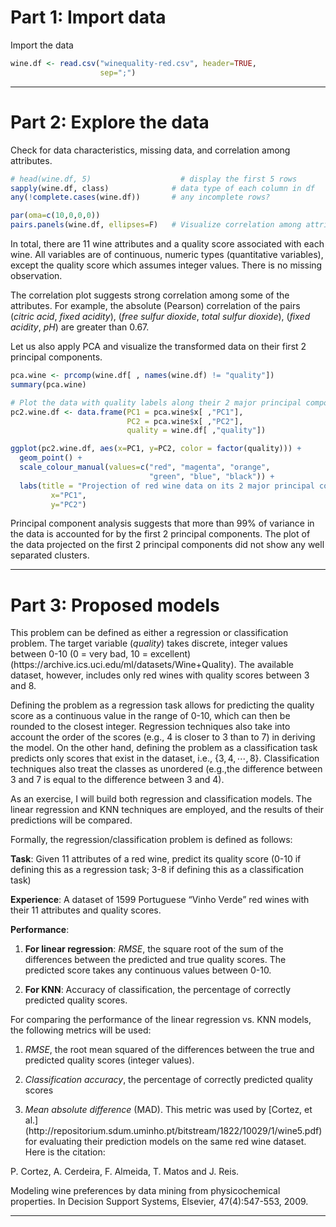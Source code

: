 # Part 1: Import data
Import the data
```r
wine.df <- read.csv("winequality-red.csv", header=TRUE,
                    sep=";") 
```

***

# Part 2: Explore the data

Check for data characteristics, missing data, and correlation among attributes.
```r
# head(wine.df, 5)                    # display the first 5 rows 
sapply(wine.df, class)              # data type of each column in df
any(!complete.cases(wine.df))       # any incomplete rows?

par(oma=c(10,0,0,0))
pairs.panels(wine.df, ellipses=F)   # Visualize correlation among attributes
```

In total, there are 11 wine attributes and a quality score associated with each wine. All variables are of continuous, numeric types (quantitative variables), except the quality score which assumes integer values. There is no missing observation. 

The correlation plot suggests strong correlation among some of the attributes. For example, the absolute (Pearson) correlation of the pairs (*citric acid*, *fixed acidity*), (*free sulfur dioxide*, *total sulfur dioxide*), (*fixed acidity*, *pH*) are greater than 0.67.  

Let us also apply PCA and visualize the transformed data on their first 2 principal components.
```r
pca.wine <- prcomp(wine.df[ , names(wine.df) != "quality"])   
summary(pca.wine) 

# Plot the data with quality labels along their 2 major principal components
pc2.wine.df <- data.frame(PC1 = pca.wine$x[ ,"PC1"],
                          PC2 = pca.wine$x[ ,"PC2"],
                          quality = wine.df[ ,"quality"])

ggplot(pc2.wine.df, aes(x=PC1, y=PC2, color = factor(quality))) + 
  geom_point() +  
  scale_colour_manual(values=c("red", "magenta", "orange", 
                               "green", "blue", "black")) + 
  labs(title = "Projection of red wine data on its 2 major principal components",
         x="PC1",
         y="PC2") 
```

Principal component analysis suggests that more than 99% of variance in the data is accounted for by the first 2 principal components. The plot of the data projected on the first 2 principal components did not show any well separated clusters.

***

# Part 3: Proposed models

This problem can be defined as either a regression or classification problem. The target variable (*quality*) takes discrete, integer values between 0-10 (0 = very bad, 10 = excellent) (https://archive.ics.uci.edu/ml/datasets/Wine+Quality). The available dataset, however, includes only red wines with quality scores between 3 and 8. 

Defining the problem as a regression task allows for predicting the quality score as a continuous value in the range of 0-10, which can then be rounded to the closest integer. Regression techniques also take into account the order of the scores (e.g., 4 is closer to 3 than to 7) in deriving the model. On the other hand, defining the problem as a classification task predicts only scores that exist in the dataset, i.e., $\{3, 4, \cdots, 8\}$. Classification techniques also treat the classes as unordered (e.g.,the difference between 3 and 7 is equal to the difference between 3 and 4).   

As an exercise, I will build both regression and classification models. The linear regression and  KNN techniques are employed, and the results of their predictions will be compared. 

Formally, the regression/classification problem is defined as follows:

**Task**: Given 11 attributes of a red wine, predict its quality score (0-10 if defining this as a regression task; 3-8 if defining this as a classification task)

**Experience**: A dataset of 1599 Portuguese "Vinho Verde" red wines with their 11 attributes and quality scores.

**Performance**: 

1. **For linear regression**: *RMSE*, the square root of the sum of the differences between the predicted and true quality scores. The predicted score takes any continuous values between 0-10. 

2. **For KNN**: Accuracy of classification, the percentage of correctly predicted quality scores.

For comparing the performance of the linear regression vs. KNN models, the following metrics will be used:

1. *RMSE*, the root mean squared of the differences between the true and predicted quality scores (integer values).

2. *Classification accuracy*, the percentage of correctly predicted quality scores

3. *Mean absolute difference* (MAD). This metric was used by [Cortez, et al.] (http://repositorium.sdum.uminho.pt/bitstream/1822/10029/1/wine5.pdf) for evaluating their prediction models on the same red wine dataset. Here is the citation:

P. Cortez, A. Cerdeira, F. Almeida, T. Matos and J. Reis. 

Modeling wine preferences by data mining from physicochemical properties. In Decision Support Systems, Elsevier, 47(4):547-553, 2009.

***